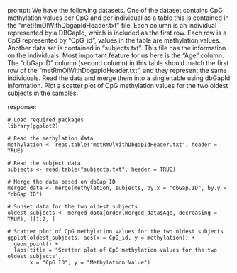 prompt:
We have the following datasets. One of the dataset contains CpG methylation values per CpG and per individual as a table this is contained in the “metRmOlWithDbgapIdHeader.txt” file. Each column is an individual represented by a DBGapId, which is included as the first row. Each row is a CpG represented by "CpG_id", values in the table are methylation values. Another data set is contained in “subjects.txt”. This file has the information on the individuals. Most important feature for us here is the "Age" column. The "dbGap ID" column (second column) in this table should match the first row of the "metRmOlWithDbgapIdHeader.txt", and they represent the same individuals. Read the data and merge them into a single table using dbGapId information. Plot a scatter plot of CpG methylation values for the two oldest subjects in the samples.

response:
```
# Load required packages
library(ggplot2)

# Read the methylation data
methylation <- read.table("metRmOlWithDbgapIdHeader.txt", header = TRUE)

# Read the subject data
subjects <- read.table("subjects.txt", header = TRUE)

# Merge the data based on dbGap ID
merged_data <- merge(methylation, subjects, by.x = "dbGap.ID", by.y = "dbGap.ID")

# Subset data for the two oldest subjects
oldest_subjects <- merged_data[order(merged_data$Age, decreasing = TRUE), ][1:2, ]

# Scatter plot of CpG methylation values for the two oldest subjects
ggplot(oldest_subjects, aes(x = CpG_id, y = methylation)) +
  geom_point() +
  labs(title = "Scatter plot of CpG methylation values for the two oldest subjects",
       x = "CpG ID", y = "Methylation Value")
```

